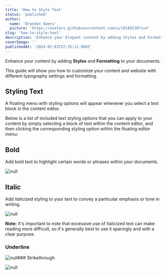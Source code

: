 ```yaml
---
title: 'How to Style Text'
status: 'published'
author:
  name: 'Brandon Owens'
  picture: 'https://avatars.githubusercontent.com/u/10189130?v=4'
slug: 'how-to-style-text'
description: 'Enhance your Elegant content by adding Styles and Formatting to your documents. This guide will show you how to customize your content and website with different typography settings and formatting.'
coverImage: ''
publishedAt: '2024-02-03T22:35:11.000Z'
---
```


Enhance your content by adding **Styles** and **Formatting** to your documents.

This guide will show you how to customize your content and website with different typography settings and formatting.

## Styling Text

A floating menu with styling options will appear whenever you select a text block in the content editor.

Below is a list of included text styling options that you can apply to your content by simply selecting a block of text within the content editor, and then clicking the corresponding styling option within the floating editor menu:

## **Bold**

Add bold text to highlight certain words or phrases within your documents.



<div class="my-8 shadow-xl"><img class="rounded-xl" src="/api/images/screenshot-2024-02-03-202958-c0Nz.png" alt="null"></div>



## Italic

Add italicized styling to your text to convey a particular emphasis or tone in writing.

![null](/api/images/screenshot-2024-02-03-221824-MxOT.png)

**Note:** It's important to note that excessive use of italicized text can make reading more difficult, so it's generally best to use it sparingly and with a clear purpose.

### Underline

![null](/api/images/screenshot-2024-02-03-221626-UyNz.png)### Strikethrough

![null](/api/images/screenshot-2024-02-03-221542-E4MT.png)

